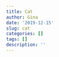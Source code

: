 ```yaml
---
title: Cat
author: Gina
date: '2019-12-15'
slug: cat
categories: []
tags: []
description: ''
---
```

[](/img/SUMO.jpg)